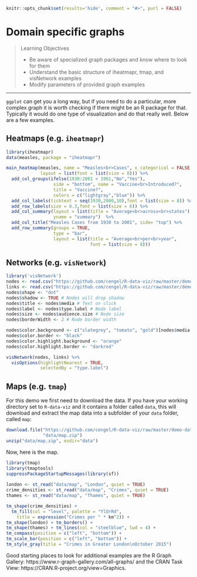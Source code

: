 ```r
knitr::opts_chunk$set(results='hide', comment = "#>", purl = FALSE)
```

# Domain specific graphs {#domains}

> Learning Objectives
>
> * Be aware of specialized graph packages and know where to look for them
> * Understand the basic structure of iheatmapr, tmap, and visNetwork examples
> * Modify parameters of provided graph examples

------------

`ggplot` can get you a long way, but if you need to do a particular, more complex graph it is worth checking if there might be an R package for that. Typically it would do one type of visualization and do that really well. Below are a few examples.

## Heatmaps (e.g. **`iheatmapr`**)

```r
library(iheatmapr)
data(measles, package = "iheatmapr")

main_heatmap(measles, name = "Measles<br>Cases", x_categorical = FALSE,
             layout = list(font = list(size = 8))) %>%
  add_col_groups(ifelse(1930:2001 < 1961,"No","Yes"),
                  side = "bottom", name = "Vaccine<br>Introduced?",
                  title = "Vaccine?",
                  colors = c("lightgray","blue")) %>%
  add_col_labels(ticktext = seq(1930,2000,10),font = list(size = 8)) %>%
  add_row_labels(size = 0.3,font = list(size = 6)) %>% 
  add_col_summary(layout = list(title = "Average<br>across<br>states"),
                  yname = "summary")  %>%                 
  add_col_title("Measles Cases from 1930 to 2001", side= "top") %>%
  add_row_summary(groups = TRUE, 
                  type = "bar",
                  layout = list(title = "Average<br>per<br>year",
                                font = list(size = 8)))
```



## Networks (e.g. **`visNetwork`**)

```r
library('visNetwork') 
nodes <- read.csv("https://github.com/cengel/R-data-viz/raw/master/demo-data/network/Dataset1-Media-Example-EDGES.csv", header=T, as.is=T)
links <- read.csv("https://github.com/cengel/R-data-viz/raw/master/demo-data/network/Dataset1-Media-Example-EDGES.csv", header=T, as.is=T)
nodes$shape <- "dot"  
nodes$shadow <- TRUE # Nodes will drop shadow
nodes$title <- nodes$media # Text on click
nodes$label <- nodes$type.label # Node label
nodes$size <- nodes$audience.size # Node size
nodes$borderWidth <- 2 # Node border width

nodes$color.background <- c("slategrey", "tomato", "gold")[nodes$media.type]
nodes$color.border <- "black"
nodes$color.highlight.background <- "orange"
nodes$color.highlight.border <- "darkred"

visNetwork(nodes, links) %>%
  visOptions(highlightNearest = TRUE, 
             selectedBy = "type.label")
```


## Maps (e.g. **`tmap`**) 

For this demo we first need to download the data. If you have your working directory set to `R-data-viz` and it contains a folder called `data`, this will download and extract the map data into a subfolder of your `data` folder, called `map`:

```r
download.file("https://github.com/cengel/R-data-viz/raw/master/demo-data/map.zip",
              "data/map.zip")
unzip("data/map.zip", exdir="data")
```

Now, here is the map.

```r
library(tmap)
library(tmaptools)
suppressPackageStartupMessages(library(sf))
              
london <- st_read("data/map", "London", quiet = TRUE)
crime_densities <- st_read("data/map", "Crimes", quiet = TRUE)
thames <- st_read("data/map", "Thames", quiet = TRUE)

tm_shape(crime_densities) +
  tm_fill(col = "level", palette = "YlOrRd", 
    title = expression("Crimes per " * km^2)) + 
tm_shape(london) + tm_borders() +
tm_shape(thames) + tm_lines(col = "steelblue", lwd = 4) +
tm_compass(position = c("left", "bottom")) +
tm_scale_bar(position = c("left", "bottom")) + 
tm_style_gray(title = "Crimes in Greater London\nOctober 2015")
```


Good starting places to look for additional examples are the R Graph Gallery: https://www.r-graph-gallery.com/all-graphs/ and the CRAN Task View: https://CRAN.R-project.org/view=Graphics. 
